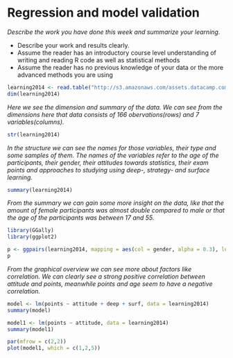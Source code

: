 # Regression and model validation

*Describe the work you have done this week and summarize your learning.*

- Describe your work and results clearly. 
- Assume the reader has an introductory course level understanding of writing and reading R code as well as statistical methods
- Assume the reader has no previous knowledge of your data or the more advanced methods you are using 


```r
learning2014 <- read.table("http://s3.amazonaws.com/assets.datacamp.com/production/course_2218/datasets/learning2014.txt",sep=",", header=TRUE)
dim(learning2014)
```

*Here we see the dimension and summary of the data. We can see from the dimensions here that data consists of 166 obervations(rows) and 7 variables(columns).* 

```r
str(learning2014)
```

*In the structure we can see the names for those variables, their type and some samples of them. The names of the variables refer to the age of the participants, their gender, their attitudes towards statistics, their exam points and approaches to studying using deep-, strategy- and surface learning.*

```r
summary(learning2014)
```

*From the summary we can gain some more insight on the data, like that the amount of female participants was almost double compared to male or that the age of the participants was between 17 and 55.*

```r
library(GGally)
library(ggplot2)

p <- ggpairs(learning2014, mapping = aes(col = gender, alpha = 0.3), lower = list(combo = wrap("facethist", bins = 20)))
p
```

*From the graphical overview we can see more about factors like correlation. We can clearly see a strong positive correlation between attitude and points, meanwhile points and age seem to have a negative correlation.*

```r
model <- lm(points ~ attitude + deep + surf, data = learning2014)
summary(model)
```

```r
model1 <- lm(points ~ attitude, data = learning2014)
summary(model1)
```

```r
par(mfrow = c(2,2))
plot(model1, which = c(1,2,5))
```
